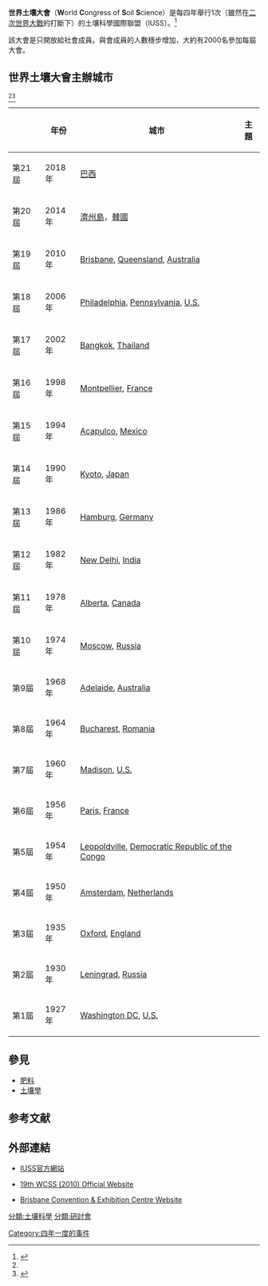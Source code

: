 '''世界土壤大會'''（'''W'''orld '''C'''ongress of '''S'''oil '''S'''cience）是每四年舉行1次（雖然在[[二次世界大戰|二次世界大戰]]的打斷下）的土壤科學國際聯盟（IUSS）。<ref name="PII: S0016-70619900097-X">{{Cite web |url=http://www.iuss.org/history.pdf |title=PII: S0016-7061(99)00097-X<!-- Bot generated title --> |accessdate=2016-11-18 |archive-date=2007-02-25 |archive-url=https://web.archive.org/web/20070225153410/http://www.iuss.org/history.pdf |dead-url=no }}</ref>

該大會是只開放給社會成員。與會成員的人數穩步增加，大約有2000名參加每屆大會。

== 世界土壤大會主辦城市 ==
<ref name="PII: S0016-70619900097-X"/><ref>{{Cite web |url=http://www.iuss.org/pages/congress.htm |title=IUSS Congresses<!-- Bot generated title --> |accessdate=2016-11-18 |archive-date=2007-04-04 |archive-url=https://web.archive.org/web/20070404111656/http://www.iuss.org/pages/congress.htm |dead-url=no }}</ref>
{| border="2" cellpadding="4" cellspacing="0" style="margin: 1em 1em 1em 0; background: #f9f9f9; border: 1px #aba solid; border-collapse: collapse;"
|----- bgcolor="#AADAAD"
! !!年份 !!城市 !!主題
|-
| 第21 屆  || 2018年 || [[巴西|巴西]] ||
|-
| 第20 屆 || 2014年 || [[濟州島|濟州島]]，[[韓國|韓國]] ||
|-
| 第19 屆 || 2010年 || [[Brisbane|Brisbane]], [[Queensland|Queensland]], [[Australia|Australia]] ||
|-
| 第18 屆 || 2006年 || [[Philadelphia|Philadelphia]], [[Pennsylvania|Pennsylvania]], [[United_States|U.S.]] ||
|-
| 第17 屆 || 2002年 || [[Bangkok|Bangkok]], [[Thailand|Thailand]] ||
|-
| 第16 屆 || 1998年 || [[Montpellier|Montpellier]], [[France|France]] ||
|-
| 第15 屆 || 1994年 || [[Acapulco|Acapulco]], [[Mexico|Mexico]] ||
|-
| 第14 屆 || 1990年 || [[Kyoto|Kyoto]], [[Japan|Japan]] ||
|-
| 第13 屆 || 1986年 || [[Hamburg|Hamburg]], [[Germany|Germany]] ||
|-
| 第12 屆 || 1982年 || [[New_Delhi|New Delhi]], [[India|India]] ||
|-
| 第11屆 || 1978年 || [[Alberta|Alberta]], [[Canada|Canada]] ||
|-
| 第10屆 || 1974年 || [[Moscow|Moscow]], [[Russia|Russia]] ||
|-
| 第9屆 || 1968年 || [[Adelaide|Adelaide]], [[Australia|Australia]] ||
|-
| 第8屆 || 1964年 || [[Bucharest|Bucharest]], [[Romania|Romania]] ||
|-
| 第7屆 || 1960年 || [[Madison,_Wisconsin|Madison]], [[United_States|U.S.]] ||
|-
| 第6屆 || 1956年 || [[Paris|Paris]], [[France|France]] ||
|-
| 第5屆 || 1954年 || [[Kinshasa|Leopoldville]], [[Democratic_Republic_of_the_Congo|Democratic Republic of the Congo]] ||
|-
| 第4屆 || 1950年 || [[Amsterdam|Amsterdam]], [[Netherlands|Netherlands]] ||
|-
| 第3屆 || 1935年 || [[Oxford|Oxford]], [[England|England]] ||
|-
| 第2屆 || 1930年 || [[Leningrad|Leningrad]], [[Russia|Russia]] ||
|-
| 第1屆 || 1927年 || [[Washington_DC|Washington DC]], [[United_States|U.S.]] ||
|}

== 參見 ==
*[[肥料|肥料]]
*[[土壤學|土壤學]]

== 参考文献 ==
{{Reflist|2}}

== 外部連結 ==
*{{en}}[http://www.iuss.org IUSS官方網站]{{Wayback|url=http://www.iuss.org/ |date=20070405104020 }}
*{{en}}[https://web.archive.org/web/20090912152349/http://www.19wcss.org.au/ 19th WCSS (2010) Official Website]
*{{en}}[https://web.archive.org/web/20070409184711/http://www.bcec.com.au/www/index.cfm Brisbane Convention & Exhibition Centre Website]

{{土壤科學}}

[[分類:土壤科學|分類:土壤科學]]
[[分類:研討會|分類:研討會]]
[[Category:四年一度的事件|Category:四年一度的事件]]